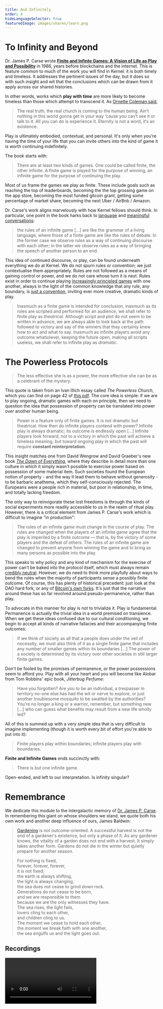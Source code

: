 ```yaml
---
title: And Infinitely
order: 4
hideLanguageSelector: true
featuredImage: images/shares/learn.png
---
```


# To Infinity and Beyond

Dr. James P. Carse wrote [**Finite and Infinte Games: A Vision of Life as Play and Possibility**](ttps://books.google.com.ph/books/about/Finite_and_Infinite_Games.html?id=ObLBJ_w2ZlcC&printsec=frontcover&source=kp_read_button&redir_esc=y#v=onepage&q&f=false) in 1986, years before blockchains and the internet. This is feature common to much of the work you will find in Kernel: it is both timely and timeless. It addresses the pertinent issues of the day, but it does so with such insight and wit that the conclusions which can be drawn from it apply across our shared histories.

In other words, works which **play with time** are more likely to become timeless than those which attempt to transcend it. As [Ornette Coleman said](https://pleasekillme.com/ornette-coleman/), 

> The real truth, the real church is coming to the human being. Ain’t nothing in this world gonna get in your way ‘cause you can’t see it or talk to it. All you can do is experience it. Eternity is not a word, it’s an existence.

Play is ultimately embodied, contextual, and personal. It's only when you're having the time of your life that you can invite others into the kind of game it is worth continuing indefinitely.

The book starts with:

> There are at least two kinds of games. One could be called finite, the other infinite. A finite game is played for the purpose of winning, an infinite game for the purpose of continuing the play.

Most of us frame the games we play as finite. These include goals such as reaching the top of leaderboards, becoming the the top grossing game on the app store, becoming the most funded gitcoin grant, getting some percentage of market share, becoming the next Uber / AirBnb / Amazon.

Dr. Carse's work aligns marvelously with how Kernel fellows should think. In particular, one point in the book harks back to [language](/learn/module-7/no-paradigm) and [meaningful conversations](/conversation):

> the rules of an infinite game [...] are like the grammar of a living language, where those of a finite game are like the rules of debate. In the former case we observe rules as a way of continuing discourse with each other; in the latter we observe rules as a way of bringing the speech of another person to an end.

This idea of continued discourse, or play, can be found underneath everything we do at Kernel. We do not spurn rules or convention; we just contextualise them appropriately. Rules are not followed as a means of gaining control or power, and we do not care whose turn it is next. Rules exist in order to continue playing [increasingly principled games](/learn/module-6/) with one another, always in the light of the common knowledge that any rule, any boundary, is [just a convention](https://www.youtube.com/watch?v=LwLP62fL83k&t=622s), inviting ever more creative, dramatic kinds of play.

> Inasmuch as a finite game is intended for conclusion, inasmuch as its roles are scripted and performed for an audience, we shall refer to finite play as *theatrical*. Although script and plot do not seem to be written in advance, we are always able to look back at the path followed to victory and say of the winners that they certainly knew how to act and what to say. Inasmuch as infinite players avoid any outcome whatsoever, keeping the future open, making all scripts useless, we shall refer to infinite play as *dramatic*.

# The Powerless Protocols

> The less effective she is as a power, the more effective she can be as a celebrant of the mystery.

This quote is taken from an Ivan Illich essay called _The Powerless Church_, which you can find on page 42 of [this pdf](https://download.tuxfamily.org/openmathdep/history/Celebration_of_Awareness-Illich.pdf). The core idea is simple: if we are to play ongoing, dramatic games with each on principle, then we need to question the idea that possession of property can be translated into power over another human being.

> Power is a feature only of finite games. It is not dramatic but theatrical. How then do infinite players contend with power? Infinite play is always dramatic; its outcome is endlessly open [...] Infinite players look forward, not to a victory in which the past will achieve a timeless meaning, but toward ongoing play in which the past will require **constant reinterpretation**.

This insight matches one from David Wengrow and David Graeber's new book [_The Dawn of Everything_](/conversation/hospitality/#violating-care), where they describe in detail more than one culture in which it simply wasn't possible to exercise power based on possession of some material item. Such societies found the European notion of property - and the way it lead them to behave without generosity - to be barbaric anathema, which they self-consciously rejected. The Europeans were a people rich in material, but poor in relationship, in time, and totally lacking freedom. 

The only way to reinvigorate these lost freedoms is through the kinds of social experiments more readily accessible to us in the realm of ritual play. However, there is a critical element from James P. Carse's work which is difficult to imagine "in production":

> The rules of an infinite game must change in the course of play. The rules are changed when the players of an infinite game agree that the play is imperiled by a finite outcome — that is, by the victory of some players and the defeat of others. The rules of an infinite game are changed to prevent anyone from winning the game and to bring as many persons as possible into the play.

This speaks to why policy and any kind of mechanism for the exercise of power can't be baked into the protocol itself, which must always remain [credibly neutral](https://nakamoto.com/credible-neutrality/). However, we do need to think more playfully about ways to bend the rules when the majority of participants sense a possibly finite outcome. Of course, this has plenty of historical precedent: just look at the DAO hard fork, or any of [Bitcoin's own forks](https://en.wikipedia.org/wiki/List_of_bitcoin_forks#Unintended_hard_forks). It's just that the narrative around these has so far revolved around pseudo-permanence, rather than play.

To advocate in this manner for play is not to trivialize it. Play is fundamental. Permanence is actually the trivial idea in a world premised on transience. When we get these ideas confused due to our cultural conditioning, we begin to accept all kinds of narrative fallacies and their accompanying finite outcomes:

> If we think of society as all that a people does under the veil of necessity, we must also think of it as a single finite game that includes any number of smaller games within its boundaries [...] The power of a society is determined by its victory over other societies in still larger finite games.

Don't be fooled by the promises of permanence, or the power possessions seem to afford you. Play with all your heart and you will become like Alobar from Tom Robbins' epic book, _Jitterbug Perfume_:

> Have you forgotten? Are you to be an individual, a trespasser in territory no-one else has had the wit or nerve to explore, or just another troublesome mosquito to be swatted by the authorities? You’re no longer a king or a warrior, remember, but something new […] who can guess what benefits may result from a new life wholly led?

All of this is summed up with a very simple idea that is very difficult to imagine implementing (though it is worth every bit of effort you're able to put into it):

> Finite players play within boundaries; infinite players play with boundaries.

**Finite and Infinite Games** ends succinctly with:

> There is but one infinite game.

Open-ended, and left to our interpretation. Is infinity singular?

# Remembrance

We dedicate this module to the intergalactic memory of [Dr. James P. Carse](https://web.archive.org/web/20201031025635/https://www.legacy.com/obituaries/recorder/obituary.aspx?pid=196925994). In remembering this giant on whose shoulders we stand, we quote both his own work and another deep influence of ours, James Baldwin:

> [Gardening](/learn/module-4/the-garden/#growing-hope) is not outcome-oriented. A successful harvest is not the end of a gardener's existence, but only a phase of it. As any gardener knows, the vitality of a garden does not end with a harvest. It simply takes another form. Gardens do not die in the winter but quietly prepare for another season.

> For nothing is fixed,  
forever, forever, forever,  
it is not fixed;  
the earth is always shifting,  
the light is always changing,  
the sea does not cease to grind down rock.  
Generations do not cease to be born,  
and we are responsible to them  
because we are the only witnesses they have.  
The sea rises, the light fails,  
lovers cling to each other,  
and children cling to us.  
The moment we cease to hold each other,  
the moment we break faith with one another,  
the sea engulfs us and the light goes out.

## Recordings

<Video src="https://www.youtube-nocookie.com/embed/c9xomtkU0jM" />

## A Game Each guild

<List>

<Link to="https://store.steampowered.com/app/1070710/Kind_Words_lo_fi_chill_beats_to_write_to/">

#### Kind Words 

A game that epitomizes giving. Write anonymous notes about what currently troubles you, and receive heartwarming letters of support in response from real people all over the world. **Use your words to lift others and be lifted in return.**

<Image src="/images/gaming-img/ScrollingRequests.gif" alt="Kind Words" />
<Image src="/images/gaming-img/WriteLetter.gif" alt="Kind Words" />

</Link>

</List>